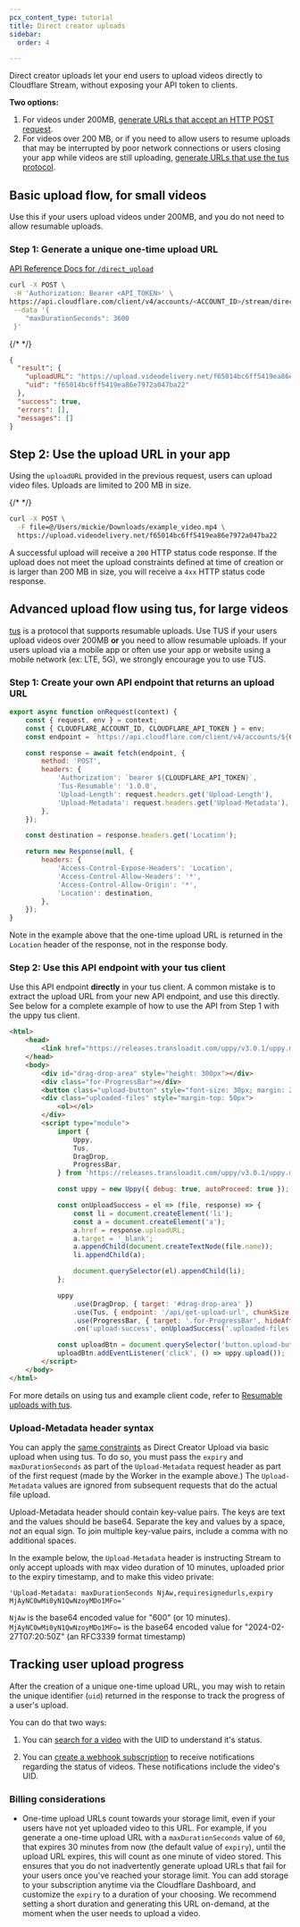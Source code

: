 ```yaml
---
pcx_content_type: tutorial
title: Direct creator uploads
sidebar:
  order: 4

---
```


Direct creator uploads let your end users to upload videos directly to Cloudflare Stream, without exposing your API token to clients.

**Two options:**

1. For videos under 200MB, [generate URLs that accept an HTTP POST request](/stream/uploading-videos/direct-creator-uploads#basic-upload-flow-for-small-videos).
2. For videos over 200 MB, or if you need to allow users to resume uploads that may be interrupted by poor network connections or users closing your app while videos are still uploading, [generate URLs that use the tus protocol](/stream/uploading-videos/direct-creator-uploads#advanced-upload-flow-using-tus-for-large-videos).

## Basic upload flow, for small videos

Use this if your users upload videos under 200MB, and you do not need to allow resumable uploads.

### Step 1: Generate a unique one-time upload URL

[API Reference Docs for `/direct_upload`](/api/operations/stream-videos-upload-videos-via-direct-upload-ur-ls)

```bash title="Request"
curl -X POST \
 -H 'Authorization: Bearer <API_TOKEN>' \
https://api.cloudflare.com/client/v4/accounts/<ACCOUNT_ID>/stream/direct_upload \
 --data '{
    "maxDurationSeconds": 3600
 }'
```

{/* <!-- videodelivery.net is correct domain. See STREAM-4364 --> */}

```json title="Response"
{
  "result": {
    "uploadURL": "https://upload.videodelivery.net/f65014bc6ff5419ea86e7972a047ba22",
    "uid": "f65014bc6ff5419ea86e7972a047ba22"
  },
  "success": true,
  "errors": [],
  "messages": []
}
```

## Step 2: Use the upload URL in your app

Using the `uploadURL` provided in the previous request, users can upload video
files. Uploads are limited to 200 MB in size.

{/* <!-- videodelivery.net is correct domain. See STREAM-4364 --> */}

```bash title="Upload a video file to the unique one-time upload URL"
curl -X POST \
  -F file=@/Users/mickie/Downloads/example_video.mp4 \
  https://upload.videodelivery.net/f65014bc6ff5419ea86e7972a047ba22
```

A successful upload will receive a `200` HTTP status code response. If the upload does not meet
the upload constraints defined at time of creation or is larger than 200 MB in
size, you will receive a `4xx` HTTP status code response.

## Advanced upload flow using tus, for large videos

[tus](https://tus.io/) is a protocol that supports resumable uploads. Use TUS if your users upload videos over 200MB **or** you need to allow resumable uploads. If your users upload via a mobile app or often use your app or website using a mobile network (ex: LTE, 5G), we strongly encourage you to use TUS.

### Step 1: Create your own API endpoint that returns an upload URL

```javascript title="Example API endpoint that requests a one-time tus upload URL from Cloudflare Stream, and returns it in the location header"
export async function onRequest(context) {
	const { request, env } = context;
	const { CLOUDFLARE_ACCOUNT_ID, CLOUDFLARE_API_TOKEN } = env;
	const endpoint = `https://api.cloudflare.com/client/v4/accounts/${CLOUDFLARE_ACCOUNT_ID}/stream?direct_user=true`;

	const response = await fetch(endpoint, {
		method: 'POST',
		headers: {
			'Authorization': `bearer ${CLOUDFLARE_API_TOKEN}`,
			'Tus-Resumable': '1.0.0',
			'Upload-Length': request.headers.get('Upload-Length'),
			'Upload-Metadata': request.headers.get('Upload-Metadata'),
		},
	});

	const destination = response.headers.get('Location');

	return new Response(null, {
		headers: {
			'Access-Control-Expose-Headers': 'Location',
			'Access-Control-Allow-Headers': '*',
			'Access-Control-Allow-Origin': '*',
			'Location': destination,
		},
	});
}
```

Note in the example above that the one-time upload URL is returned in the `Location` header of the response, not in the response body.

### Step 2: Use this API endpoint with your tus client

Use this API endpoint **directly** in your tus client. A common mistake is to extract the upload URL from your new API endpoint, and use this directly. See below for a complete example of how to use the API from Step 1 with the uppy tus client.

```html title="Upload a video, using your API endpoint using the uppy tus client"
<html>
	<head>
		<link href="https://releases.transloadit.com/uppy/v3.0.1/uppy.min.css" rel="stylesheet" />
	</head>
	<body>
		<div id="drag-drop-area" style="height: 300px"></div>
		<div class="for-ProgressBar"></div>
		<button class="upload-button" style="font-size: 30px; margin: 20px">Upload</button>
		<div class="uploaded-files" style="margin-top: 50px">
			<ol></ol>
		</div>
		<script type="module">
			import {
				Uppy,
				Tus,
				DragDrop,
				ProgressBar,
			} from 'https://releases.transloadit.com/uppy/v3.0.1/uppy.min.mjs';

			const uppy = new Uppy({ debug: true, autoProceed: true });

			const onUploadSuccess = el => (file, response) => {
				const li = document.createElement('li');
				const a = document.createElement('a');
				a.href = response.uploadURL;
				a.target = '_blank';
				a.appendChild(document.createTextNode(file.name));
				li.appendChild(a);

				document.querySelector(el).appendChild(li);
			};

			uppy
				.use(DragDrop, { target: '#drag-drop-area' })
				.use(Tus, { endpoint: '/api/get-upload-url', chunkSize: 150 * 1024 * 1024 })
				.use(ProgressBar, { target: '.for-ProgressBar', hideAfterFinish: false })
				.on('upload-success', onUploadSuccess('.uploaded-files ol'));

			const uploadBtn = document.querySelector('button.upload-button');
			uploadBtn.addEventListener('click', () => uppy.upload());
		</script>
	</body>
</html>
```

For more details on using tus and example client code, refer to [Resumable uploads with tus](/stream/uploading-videos/upload-video-file/#resumable-uploads-with-tus-for-large-files).

### Upload-Metadata header syntax

You can apply the [same constraints](/api/operations/stream-videos-upload-videos-via-direct-upload-ur-ls) as Direct Creator Upload via basic upload when using tus. To do so, you must pass the `expiry` and `maxDurationSeconds` as part of the `Upload-Metadata` request header as part of the first request (made by the Worker in the example above.) The `Upload-Metadata` values are ignored from subsequent requests that do the actual file upload.

Upload-Metadata header should contain key-value pairs. The keys are text and the values should be base64. Separate the key and values by a space, *not* an equal sign. To join multiple key-value pairs, include a comma with no additional spaces.

In the example below, the `Upload-Metadata` header is instructing Stream to only accept uploads with max video duration of 10 minutes, uploaded prior to the expiry timestamp, and to make this video private:

`'Upload-Metadata: maxDurationSeconds NjAw,requiresignedurls,expiry MjAyNC0wMi0yN1QwNzoyMDo1MFo='`

`NjAw` is the base64 encoded value for "600" (or 10 minutes).
`MjAyNC0wMi0yN1QwNzoyMDo1MFo=` is the base64 encoded value for "2024-02-27T07:20:50Z" (an RFC3339 format timestamp)

## Tracking user upload progress

After the creation of a unique one-time upload URL, you may wish to retain the unique identifier (`uid`) returned in the response to track the progress of a user's upload.

You can do that two ways:

1. You can [search for a video](/stream/manage-video-library/searching/) with the UID
   to understand it's status.

2. You can [create a webhook subscription](/stream/manage-video-library/using-webhooks/) to receive notifications
   regarding the status of videos. These notifications include the video's UID.

### Billing considerations

* One-time upload URLs count towards your storage limit, even if your users have not yet uploaded video to this URL. For example, if you generate a one-time upload URL with a `maxDurationSeconds` value of `60`, that expires 30 minutes from now (the default value of `expiry`), until the upload URL expires, this will count as one minute of video stored. This ensures that you do not inadvertently generate upload URLs that fail for your users once you've reached your storage limit. You can add storage to your subscription anytime via the Cloudflare Dashboard, and customize the `expiry` to a duration of your choosing. We recommend setting a short duration and generating this URL on-demand, at the moment when the user needs to upload a video.
